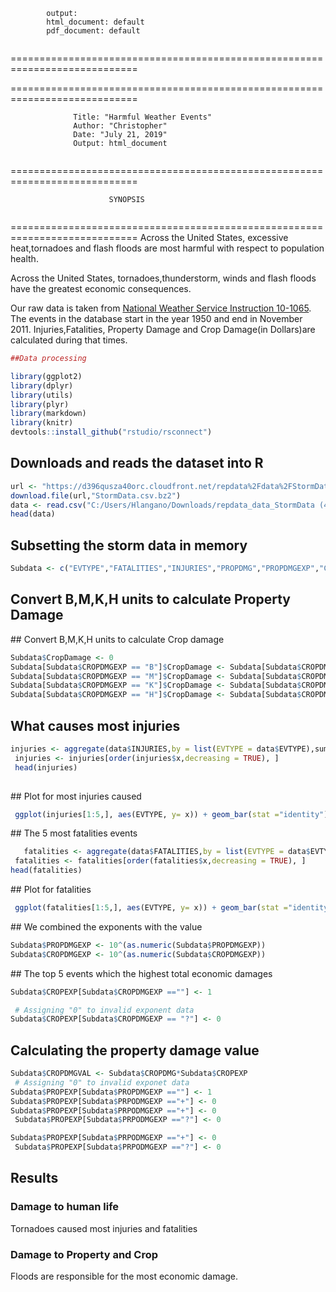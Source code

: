 
            output:
            html_document: default
            pdf_document: default
            
============================================================================

============================================================================
                  
                  Title: "Harmful Weather Events"
                  Author: "Christopher"
                  Date: "July 21, 2019"
                  Output: html_document
                  
============================================================================
                          
                          SYNOPSIS
                          
============================================================================
Across the United States, excessive heat,tornadoes and flash floods are most harmful with respect to population health.

Across the United States, tornadoes,thunderstorm, winds and flash floods have the greatest  economic consequences.

Our raw data is taken from 
[National Weather Service Instruction 10-1065][1].
The events in the database start in the year 1950 and end in November 2011.
Injuries,Fatalities, Property Damage and Crop Damage(in Dollars)are calculated during that times.

[1]: https://d396qusza40orc.cloudfront.net/repdata%2Fpeer2_doc%2Fpd01016005curr.pdf

```{r setup, include=FALSE}


##Data processing

library(ggplot2)
library(dplyr)
library(utils)
library(plyr)
library(markdown)
library(knitr)
devtools::install_github("rstudio/rsconnect")
```
## Downloads and reads the dataset into R
```{r cache = TRUE}
url <- "https://d396qusza40orc.cloudfront.net/repdata%2Fdata%2FStormData.csv.bz2"
download.file(url,"StormData.csv.bz2")
data <- read.csv("C:/Users/Hlangano/Downloads/repdata_data_StormData (4).csv")
head(data)
```
## Subsetting the storm data in memory
```{r}
Subdata <- c("EVTYPE","FATALITIES","INJURIES","PROPDMG","PROPDMGEXP","CROPDMG","CROPDMGExP")
```
## Convert B,M,K,H units to calculate Property Damage


 
 ## Convert B,M,K,H units to calculate Crop damage
 
 ```{r}
 Subdata$CropDamage <- 0
 Subdata[Subdata$CROPDMGEXP == "B"]$CropDamage <- Subdata[Subdata$CROPDMGEXP == "B"]$CROPDMG*10^9
 Subdata[Subdata$CROPDMGEXP == "M"]$CropDamage <- Subdata[Subdata$CROPDMGEXP == "M"]$CROPDMG*10^6
 Subdata[Subdata$CROPDMGEXP == "K"]$CropDamage <- Subdata[Subdata$CROPDMGEXP == "K"]$CROPDMG*10^3
 Subdata[Subdata$CROPDMGEXP == "H"]$CropDamage <- Subdata[Subdata$CROPDMGEXP == "H"]$CROPDMG*10^2
```
## What causes most injuries
```{r}
injuries <- aggregate(data$INJURIES,by = list(EVTYPE = data$EVTYPE),sum)
 injuries <- injuries[order(injuries$x,decreasing = TRUE), ]
 head(injuries)
 
 ```
 ## Plot for most injuries caused
 
 ```{r}
  ggplot(injuries[1:5,], aes(EVTYPE, y= x)) + geom_bar(stat ="identity") + xlab("Events Type")+ ylab("Number of Injuries")+ggtitle("Injuries by Event Type")
```
  ## The 5 most fatalities events
  
```{r}
   fatalities <- aggregate(data$FATALITIES,by = list(EVTYPE = data$EVTYPE),sum)
 fatalities <- fatalities[order(fatalities$x,decreasing = TRUE), ]
head(fatalities)

```

 ## Plot for fatalities
```{r,echo = TRUE, cache = TRUE}

 
 ggplot(fatalities[1:5,], aes(EVTYPE, y= x)) + geom_bar(stat ="identity") + xlab("Events Type")+ ylab("Number of Fatalities")+ggtitle("Injuries by Event Type")

```
 ## We combined the exponents with the value
 
```{r,echo = TRUE, cache=TRUE}
Subdata$PROPDMGEXP <- 10^(as.numeric(Subdata$PROPDMGEXP))
Subdata$CROPDMGEXP <- 10^(as.numeric(Subdata$CROPDMGEXP))
```

 ## The top 5 events which the highest total economic damages
```{r,echo=TRUE, echo= TRUE}
Subdata$CROPEXP[Subdata$CROPDMGEXP ==""] <- 1

 # Assigning "0" to invalid exponent data
Subdata$CROPEXP[Subdata$CROPDMGEXP == "?"] <- 0
```
## Calculating the property damage value
```{r, echo=TRUE, cache= TRUE }
Subdata$CROPDMGVAL <- Subdata$CROPDMG*Subdata$CROPEXP
 # Assigning "0" to invalid exponet data
Subdata$PROPEXP[Subdata$PROPDMGEXP ==""] <- 1
Subdata$PROPEXP[Subdata$PRPODMGEXP =="+"] <- 0
Subdata$PROPEXP[Subdata$PRPODMGEXP =="+"] <- 0
 Subdata$PROPEXP[Subdata$PRPODMGEXP =="?"] <- 0

Subdata$PROPEXP[Subdata$PRPODMGEXP =="+"] <- 0
 Subdata$PROPEXP[Subdata$PRPODMGEXP =="?"] <- 0
```
## Results
### Damage to human life
Tornadoes caused most injuries and fatalities

### Damage to Property and Crop

Floods are responsible for the most economic damage.
 
 
 
 
